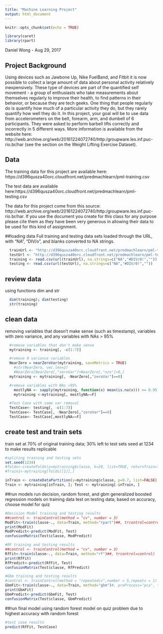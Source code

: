 ---
title: "Machine Learning Project"
output: html_document
---

```{r setup, include=FALSE}
knitr::opts_chunk$set(echo = TRUE)

library(caret)
library(rpart)
```
Daniel Wong - Aug 29, 2017

## Project Background

Using devices such as Jawbone Up, Nike FuelBand, and Fitbit it is now possible to collect a large amount of data about personal activity relatively inexpensively. These type of devices are part of the quantified self movement - a group of enthusiasts who take measurements about themselves regularly to improve their health, to find patterns in their behavior, or because they are tech geeks. One thing that people regularly do is quantify how much of a particular activity they do, but they rarely quantify how well they do it. In this project, your goal will be to use data from accelerometers on the belt, forearm, arm, and dumbell of 6 participants. They were asked to perform barbell lifts correctly and incorrectly in 5 different ways. More information is available from the website here: http://web.archive.org/web/20161224072740/http:/groupware.les.inf.puc-rio.br/har (see the section on the Weight Lifting Exercise Dataset).


## Data

The training data for this project are available here: https://d396qusza40orc.cloudfront.net/predmachlearn/pml-training.csv

The test data are available here:https://d396qusza40orc.cloudfront.net/predmachlearn/pml-testing.csv


The data for this project come from this source: http://web.archive.org/web/20161224072740/http:/groupware.les.inf.puc-rio.br/har. If you use the document you create for this class for any purpose please cite them as they have been very generous in allowing their data to be used for this kind of assignment.

##loading data
Full training and testing data sets loaded through the URL, with "NA", "DIV/o", and blanks converted to NA strings. 

```{r loaddata, echo=FALSE}
  trainUrl <- "http://d396qusza40orc.cloudfront.net/predmachlearn/pml-training.csv"
  testUrl <- "http://d396qusza40orc.cloudfront.net/predmachlearn/pml-testing.csv"
  training <- read.csv(url(trainUrl), na.strings=c("NA","#DIV/0!",""))
  testing <- read.csv(url(testUrl), na.strings=c("NA","#DIV/0!",""))
```

## review data
using functions dim and str
```{r reviewdata, echo=FALSE}
  dim(training); dim(testing)
  str(training)
```

## clean data
removing variables that doesn't make sense (such as timestamp), variables with zero variance, and any variables with NAs > 95%
```{r cleandata, echo=FALSE}
  #remove variables that don't make sense
  mytraining <- training[, -c(1:7)]

  #remove 0 variance variables
  NearZero = nearZeroVar(mytraining, saveMetrics = TRUE)
    #str(NearZero, vec.len=2)
    #NearZero[NearZero[,"zeroVar"]+NearZero[,"nzv"]>0,]
  mytraining <- mytraining[, -NearZero[,"zeroVar"]==0]

  #remove variables with NAs >95%
    mostlyNA <- sapply(mytraining, function(x) mean(is.na(x))) >= 0.95
    mytraining <-mytraining[, mostlyNA==F]

  #Test Case with same var removal
  TestCase<- testing[, -c(1:7)]
  TestCase<- TestCase[, -NearZero[,"zeroVar"]==0]
  TestCase<- TestCase[,mostlyNA==F]
```

## create test and train sets 
train set at 70% of original training data; 30% left to test
sets seed at 1234 to make results replicable
```{r traintest, echo=FALSE}
#spliting training and testing sets
set.seed(1234)
#folds<-createFolds(y=mytraining$classe, k=20, list=TRUE, returnTrain=TRUE)
#Train1<-mytraining[folds[[1]],]

inTrain <- createDataPartition(y=mytraining$classe, p=0.7, list=FALSE)
Train <- mytraining[inTrain, ]; Test <- mytraining[-inTrain, ]
```

##run models
run decision, random forest, and gbm generalized boosted regression models on training data
test on testing data; based on accuracy, choose model for quiz
```{r modresults, echo=FALSE}
#Decision Model training and testing results
##control <- trainControl(method = "cv", number = 3)
ModFit<-train(classe~., data=Train, method="rpart")##, trcontrol=control)
print(ModFit)
ModPredict<-predict(ModFit, Test)
confusionMatrix(Test$classe, ModPredict)

#RF training and testing results
##control <- trainControl(method = "cv", number = 3)
RfFit<-train(classe~., data=Train, method="rf")##, trcontrol=control)
print(RfFit)
RfPredict<-predict(RfFit, Test)
confusionMatrix(Test$classe, RfPredict)

#Gbm training and testing results
#control <- trainControl(method = "repeatedcv",number = 5,repeats = 1)
GbmFit<-train(classe~., data=Train, method="gbm")#, preProcess="pca", trcontrol=control)
print(GbmFit)
GbmPredict<-predict(GbmFit, Test)
confusionMatrix(Test$classe, GbmPredict)
```

##run final model
using random forest model on quiz problem due to highest accuracy with random forest
```{r finalresults, echo=FALSE}
#test case results
predict(RfFit, TestCase)
```
